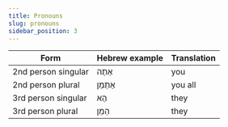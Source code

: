 ```yaml
---
title: Pronouns
slug: pronouns
sidebar_position: 3
---
```

|Form|Hebrew example|Translation|
|----------|----------|--------|
|2nd person singular| <HB> אַתֶה </HB>| you|
|2nd person plural| <HB> אַתֶמֵן </HB>| you all|
|3rd person singular|<HB> הֶא </HB>| they|
|3rd person plural|<HB> הֵמֵן </HB>|they|
